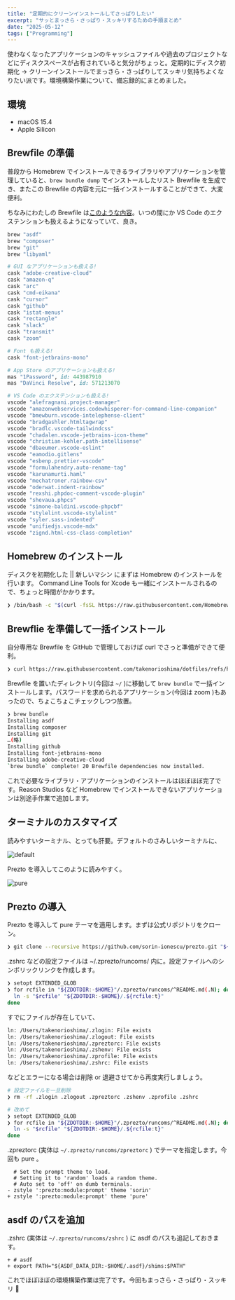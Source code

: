 ```yaml
---
title: "定期的にクリーンインストールしてさっぱりしたい"
excerpt: "サッとまっさら・さっぱり・スッキリするための手順まとめ"
date: "2025-05-12"
tags: ["Programming"]
---
```


使わなくなったアプリケーションのキャッシュファイルや過去のプロジェクトなどにディスクスペースが占有されていると気分がちょっと。定期的にディスク初期化 → クリーンインストールでまっさら・さっぱりしてスッキリ気持ちよくなりたい派です。環境構築作業について、備忘録的にまとめました。

## 環境

- macOS 15.4
- Apple Silicon

## Brewfile の準備

普段から Homebrew でインストールできるライブラリやアプリケーションを管理していると、`brew bundle dump` でインストールしたリスト Brewfile を生成でき、またこの Brewfile の内容を元に一括インストールすることができて、大変便利。

ちなみにわたしの Brewfile は[このような内容](https://github.com/takenorioshima/dotfiles/blob/main/Brewfile)。いつの間にか VS Code のエクステンションも扱えるようになっていて、良き。

```ruby
brew "asdf"
brew "composer"
brew "git"
brew "libyaml"

# GUI なアプリケーションも扱える!
cask "adobe-creative-cloud"
cask "amazon-q"
cask "arc"
cask "cmd-eikana"
cask "cursor"
cask "github"
cask "istat-menus"
cask "rectangle"
cask "slack"
cask "transmit"
cask "zoom"

# Font も扱える!
cask "font-jetbrains-mono"

# App Store のアプリケーションも扱える!
mas "1Password", id: 443987910
mas "DaVinci Resolve", id: 571213070

# VS Code のエクステンションも扱える!
vscode "alefragnani.project-manager"
vscode "amazonwebservices.codewhisperer-for-command-line-companion"
vscode "bmewburn.vscode-intelephense-client"
vscode "bradgashler.htmltagwrap"
vscode "bradlc.vscode-tailwindcss"
vscode "chadalen.vscode-jetbrains-icon-theme"
vscode "christian-kohler.path-intellisense"
vscode "dbaeumer.vscode-eslint"
vscode "eamodio.gitlens"
vscode "esbenp.prettier-vscode"
vscode "formulahendry.auto-rename-tag"
vscode "karunamurti.haml"
vscode "mechatroner.rainbow-csv"
vscode "oderwat.indent-rainbow"
vscode "rexshi.phpdoc-comment-vscode-plugin"
vscode "shevaua.phpcs"
vscode "simone-baldini.vscode-phpcbf"
vscode "stylelint.vscode-stylelint"
vscode "syler.sass-indented"
vscode "unifiedjs.vscode-mdx"
vscode "zignd.html-css-class-completion"
```

## Homebrew のインストール

ディスクを初期化した || 新しいマシン にまずは Homebrew のインストールを行います。 Command Line Tools for Xcode も一緒にインストールされるので、ちょっと時間がかかります。

```sh
❯ /bin/bash -c "$(curl -fsSL https://raw.githubusercontent.com/Homebrew/install/HEAD/install.sh)"
```

## Brewflie を準備して一括インストール

自分専用な Brewfile を GitHub で管理しておけば curl でさっと準備ができて便利。

```sh
❯ curl https://raw.githubusercontent.com/takenorioshima/dotfiles/refs/heads/main/Brewfile > ~/Brewfile
```

Brewfile を置いたディレクトリ(今回は `~/` )に移動して `brew bundle` で一括インストールします。パスワードを求められるアプリケーション(今回は zoom )もあったので、ちょこちょこチェックしつつ放置。

```sh
❯ brew bundle
Installing asdf
Installing composer
Installing git
…(略)
Installing github
Installing font-jetbrains-mono
Installing adobe-creative-cloud
`brew bundle` complete! 20 Brewfile dependencies now installed.
```

これで必要なライブラリ・アプリケーションのインストールはほぼほぼ完了です。Reason Studios など Homebrew でインストールできないアプリケーションは別途手作業で追加します。

## ターミナルのカスタマイズ

読みやすいターミナル、とっても肝要。デフォルトのさみしいターミナルに、

![default](/assets/posts/clean-install/default.png)

Prezto を導入してこのように読みやすく。

![pure](/assets/posts/clean-install/pure.png)

## Prezto の導入

Prezto を導入して pure テーマを適用します。まずは公式リポジトリをクローン。

```sh
❯ git clone --recursive https://github.com/sorin-ionescu/prezto.git "${ZDOTDIR:-$HOME}/.zprezto"
```

.zshrc などの設定ファイルは ~/.zprezto/runcoms/ 内に。設定ファイルへのシンボリックリンクを作成します。

```sh
❯ setopt EXTENDED_GLOB
❯ for rcfile in "${ZDOTDIR:-$HOME}"/.zprezto/runcoms/^README.md(.N); do
  ln -s "$rcfile" "${ZDOTDIR:-$HOME}/.${rcfile:t}"
done
```

すでにファイルが存在していて、

```sh
ln: /Users/takenorioshima/.zlogin: File exists
ln: /Users/takenorioshima/.zlogout: File exists
ln: /Users/takenorioshima/.zpreztorc: File exists
ln: /Users/takenorioshima/.zshenv: File exists
ln: /Users/takenorioshima/.zprofile: File exists
ln: /Users/takenorioshima/.zshrc: File exists
```

などとエラーになる場合は削除 or 退避させてから再度実行しましょう。

```sh
# 設定ファイルを一旦削除
❯ rm -rf .zlogin .zlogout .zpreztorc .zshenv .zprofile .zshrc

# 改めて
❯ setopt EXTENDED_GLOB
❯ for rcfile in "${ZDOTDIR:-$HOME}"/.zprezto/runcoms/^README.md(.N); do
  ln -s "$rcfile" "${ZDOTDIR:-$HOME}/.${rcfile:t}"
done
```

.zpreztorc (実体は `~/.zprezto/runcoms/zpreztorc` ) でテーマを指定します。今回も pure 。

```diff-sh:~/.zpreztorc:
  # Set the prompt theme to load.
  # Setting it to 'random' loads a random theme.
  # Auto set to 'off' on dumb terminals.
- zstyle ':prezto:module:prompt' theme 'sorin'
+ zstyle ':prezto:module:prompt' theme 'pure'
```

## asdf のパスを追加

.zshrc (実体は `~/.zprezto/runcoms/zshrc` ) に asdf のパスも追記しておきます。

```diff-sh:~/.zshrc
+ # asdf
+ export PATH="${ASDF_DATA_DIR:-$HOME/.asdf}/shims:$PATH"
```

これでほぼほぼの環境構築作業は完了です。今回もまっさら・さっぱり・スッキリ 🧹

